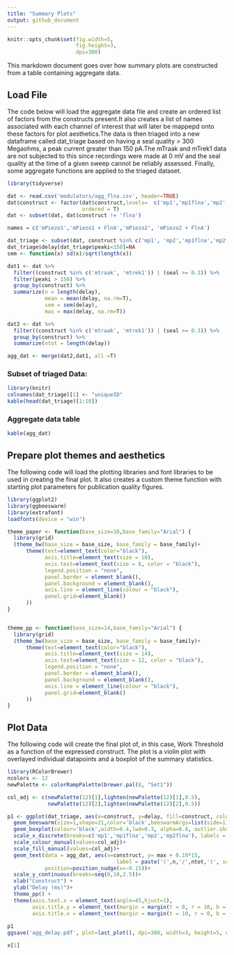 ```yaml
---
title: "Summary Plots"
output: github_document
---
```


```r
knitr::opts_chunk$set(fig.width=5, 
                      fig.height=3,
                      dpi=300)
```

This markdown document goes over how summary plots are constructed from a table containing aggregate data.

## Load File

The code below will load the aggregate data file and create an ordered list of factors from the constructs present.It also creates a list of names associated with each channel of interest that will later be mappepd onto these factors for plot aesthetics.The data is then triaged into a new dataframe called dat_triage based on having a seal quality > 300 Megaohms, a peak current greater than 150 pA.The mTraak and mTrek1 data are not subjected to this since recordings were made at 0 mV and the seal quality at the time of a given sweep cannot be reliably assessed. Finally, some aggregate functions are applied to the triaged dataset.

```r

library(tidyverse)

dat <- read.csv('modulators/agg_flna.csv', header=TRUE)
dat$construct <- factor(dat$construct,levels=  c('mp1','mp1flna','mp2','mp2flna','flna'),
                        ordered = T)
dat <- subset(dat, dat$construct != 'flna')

names = c('mPiezo1','mPiezo1 + FlnA','mPiezo2', 'mPiezo2 + FlnA')

dat_triage <- subset(dat, construct %in% c('mp1', 'mp2','mp1flna','mp2flna') & seal >= 0.3)
dat_triage$delay[dat_triage$peaki<150]=NA
sem <- function(x) sd(x)/sqrt(length(x))

dat1 <- dat %>% 
  filter((construct %in% c('mtraak', 'mtrek1')) | (seal >= 0.3)) %>%
  filter(peaki > 150) %>%
  group_by(construct) %>%
  summarize(n = length(delay),
            mean = mean(delay, na.rm=T),
            sem = sem(delay),
            max = max(delay, na.rm=T))

dat2 <- dat %>% 
  filter((construct %in% c('mtraak', 'mtrek1')) | (seal >= 0.3)) %>%
  group_by(construct) %>%
  summarize(ntot = length(delay))

agg_dat <- merge(dat2,dat1, all =T)

```
### Subset of triaged Data:

```r
library(knitr)
colnames(dat_triage)[1] <- "uniqueID"
kable(head(dat_triage)[1:10])
```

### Aggregate data table

```r
kable(agg_dat)
```

## Prepare plot themes and aesthetics

The following code will load the plotting libraries and font libraries to be used in creating the final plot. It also creates a custom theme function with starting plot parameters for publication quality figures.


```r

library(ggplot2)
library(ggbeeswarm)
library(extrafont)
loadfonts(device = "win")

theme_paper <- function(base_size=10,base_family="Arial") {
  library(grid)
  (theme_bw(base_size = base_size, base_family = base_family)+
      theme(text=element_text(color="black"),
            axis.title=element_text(size = 10),
            axis.text=element_text(size = 8, color = "black"),
            legend.position = "none",
            panel.border = element_blank(),
            panel.background = element_blank(),
            axis.line = element_line(colour = "black"),
            panel.grid=element_blank()
      ))
}


theme_pp <- function(base_size=14,base_family="Arial") {
  library(grid)
  (theme_bw(base_size = base_size, base_family = base_family)+
      theme(text=element_text(color="black"),
            axis.title=element_text(size = 14),
            axis.text=element_text(size = 12, color = "black"),
            legend.position = "none",
            panel.border = element_blank(),
            panel.background = element_blank(),
            axis.line = element_line(colour = "black"),
            panel.grid=element_blank()
      ))
}

```

## Plot Data

The following code will create the final plot of, in this case, Work Threshold as a function of the expressed construct. The plot is a violin plot with overlayed individual datapoints and a boxplot of the summary statistics. 
```r
library(RColorBrewer)
ncolors <- 12
newPalette <- colorRampPalette(brewer.pal(8, "Set1"))

col_adj <- c(newPalette(12)[1],lighten(newPalette(12)[1],0.5),
             newPalette(12)[2],lighten(newPalette(12)[2],0.5))

p1 <- ggplot(dat_triage, aes(x=construct, y=delay, fill=construct, colour=construct)) +
  geom_beeswarm(size=1,shape=21,color='black',beeswarmArgs=list(side=1), stroke=0.2,alpha=0.8)+
  geom_boxplot(colour='black',width=0.4,lwd=0.3, alpha=0.8, outlier.shape =NA, position = position_nudge(x = -0.3, y = 0))+
  scale_x_discrete(breaks=c('mp1','mp1flna','mp2','mp2flna'), labels = names)+
  scale_colour_manual(values=col_adj)+
  scale_fill_manual(values=col_adj)+
  geom_text(data = agg_dat, aes(x=construct, y= max + 0.10*15, 
                                   label = paste('(',n,'/',ntot,')', sep = "")),size=2.5, colour='black',
            position=position_nudge(x=-0.15))+
  scale_y_continuous(breaks=seq(0,10,2.5))+
  xlab("Construct") +
  ylab("Delay (ms)")+
  theme_pp() +
  theme(axis.text.x = element_text(angle=45,hjust=1),
        axis.title.y = element_text(margin = margin(t = 0, r = 10, b = 0, l = 0)),
        axis.title.x = element_text(margin = margin(t = 10, r = 0, b = 0, l = 0)))
 
p1 
ggsave('agg_delay.pdf', plot=last_plot(), dpi=300, width=3, height=5, units= "in", dev=cairo_pdf)

x[1]
```

